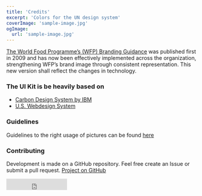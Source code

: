 ```yaml
---
title: 'Credits'
excerpt: 'Colors for the UN design system'
coverImage: 'sample-image.jpg'
ogImage:
  url: 'sample-image.jpg'
---
```


[The World Food Programme’s (WFP) Branding Guidance](http://brand.manuals.wfp.org) was published first in 2009 and has now been effectively implemented across the organization, strengthening WFP’s brand image through consistent representation. This new version shall reflect the changes in technology.

### The UI Kit is be heavily based on

- [Carbon Design System by IBM](https://github.com/carbon-design-system/carbon-components)
- [U.S. Webdesign System](https://designsystem.digital.gov/page-templates)

### Guidelines

Guidelines to the right usage of pictures can be found [here](https://newgo.wfp.org/how-do-i/download-photos-of-wfp-operations-and-people)

### Contributing

Development is made on a GitHub repository. Feel free create an Issue or
submit a pull request. [Project on GitHub](https://github.com/un-core/designsystem)

<iframe
  title="GitHub Like"
  src="https://ghbtns.com/github-btn.html?user=un-core&repo=designsystem&type=star&count=true&size=large"
  frameBorder="0"
  scrolling="0"
  width="160px"
  height="30px"
/>

### NPM

npm is a package manager for the JavaScript programming language. All
versions of the UI Kit will be published there.
[View package on npm](https://www.npmjs.com/package/@un/react)
